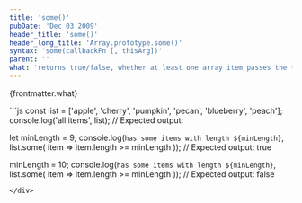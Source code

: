 ```yaml
---
title: 'some()'
pubDate: 'Dec 03 2009'
header_title: 'some()'
header_long_title: 'Array.prototype.some()'
syntax: 'some(callbackFn [, thisArg])'
parent: ''
what: 'returns true/false, whether at least one array item passes the test of the provided function'
---
```


{frontmatter.what}

<div class="copy-to-clipboard-wrap" id="code-sample-01">
<CopyToClipboard id="code-sample-01"></CopyToClipboard>
```js
const list = ['apple', 'cherry', 'pumpkin', 'pecan', 'blueberry', 'peach'];
console.log('all items', list);
// Expected output: 

let minLength = 9;
console.log(`has some items with length ${minLength}`, list.some( item => item.length >= minLength ));
// Expected output: true

minLength = 10;
console.log(`has some items with length ${minLength}`, list.some( item => item.length >= minLength ));
// Expected output: false
```
</div>

